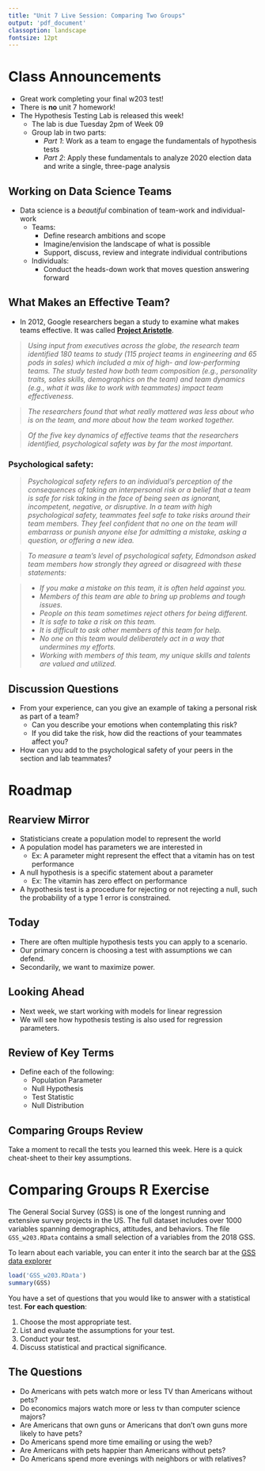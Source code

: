 ```yaml
---
title: "Unit 7 Live Session: Comparing Two Groups"
output: 'pdf_document'  
classoption: landscape
fontsize: 12pt
---
```


# Class Announcements
- Great work completing your final w203 test!
- There is **no** unit 7 homework!
- The Hypothesis Testing Lab is released this week! 
    - The lab is due Tuesday 2pm of Week 09
    - Group lab in two parts: 
      - *Part 1*: Work as a team to engage the fundamentals of hypothesis tests
      - *Part 2*: Apply these fundamentals to analyze 2020 election data and write a single, three-page analysis
      
\newpage

## Working on Data Science Teams 

- Data science is a *beautiful* combination of team-work and individual-work
  - Teams:
    - Define research ambitions and scope
    - Imagine/envision the landscape of what is possible 
    - Support, discuss, review and integrate individual contributions
  - Individuals: 
    - Conduct the heads-down work that moves question answering forward 

\newpage

## What Makes an Effective Team?

- In 2012, Google researchers began a study to examine what makes teams effective. It was called [**Project Aristotle**](https://rework.withgoogle.com/print/guides/5721312655835136/).

> *Using input from executives across the globe, the research team identified 180 teams to study (115 project teams in engineering and 65 pods in sales) which included a mix of high- and low-performing teams. The study tested how both team composition (e.g., personality traits, sales skills, demographics on the team) and team dynamics (e.g., what it was like to work with teammates) impact team effectiveness.*

> *The researchers found that what really mattered was less about who is on the team, and more about how the team worked together.*

> *Of the five key dynamics of effective teams that the researchers identified, psychological safety was by far the most important. *

### Psychological safety: 

> *Psychological safety refers to an individual’s perception of the consequences of taking an interpersonal risk or a belief that a team is safe for risk taking in the face of being seen as ignorant, incompetent, negative, or disruptive. In a team with high psychological safety, teammates feel safe to take risks around their team members. They feel confident that no one on the team will embarrass or punish anyone else for admitting a mistake, asking a question, or offering a new idea.*

> *To measure a team’s level of psychological safety, Edmondson asked team members how strongly they agreed or disagreed with these statements:*

> - *If you make a mistake on this team, it is often held against you.*
> - *Members of this team are able to bring up problems and tough issues.*
> - *People on this team sometimes reject others for being different.*
> - *It is safe to take a risk on this team.*
> - *It is difficult to ask other members of this team for help.*
> - *No one on this team would deliberately act in a way that undermines my efforts.*
> - *Working with members of this team, my unique skills and talents are valued and utilized.*

## Discussion Questions

- From your experience, can you give an example of taking a personal risk as part of a team?
    - Can you describe your emotions when contemplating this risk?
    - If you did take the risk, how did the reactions of your teammates affect you?

- How can you add to the psychological safety of your peers in the section and lab teammates?


\newpage


# Roadmap
## Rearview Mirror
- Statisticians create a population model to represent the world
- A population model has parameters we are interested in
    - Ex: A parameter might represent the effect that a vitamin has on test performance
- A null hypothesis is a specific statement about a parameter
    - Ex: The vitamin has zero effect on performance
- A hypothesis test is a procedure for rejecting or not rejecting a null, such the probability of a type 1 error is constrained.

## Today
- There are often multiple hypothesis tests you can apply to a scenario.
- Our primary concern is choosing a test with assumptions we can defend.
- Secondarily, we want to maximize power.

## Looking Ahead
- Next week, we start working with models for linear regression
- We will see how hypothesis testing is also used for regression parameters.

\newpage
## Review of Key Terms

- Define each of the following:
    - Population Parameter
    - Null Hypothesis
    - Test Statistic
    - Null Distribution

## Comparing Groups Review

Take a moment to recall the tests you learned this week.  Here is a quick cheat-sheet to their key assumptions.

\begin{tabular}{l|p{50mm}|p{50mm}}
 & parametric  & non-parametric \\
 \hline
 unpaired & \textbf{unpaired t-test}  \newline metric var \newline  i.i.d. \newline (not too un-)normal)  & \textbf{Wicoxon rank-sum}  \newline ordinal var \newline i.i.d.)  \\
&&\\
 paired   & \textbf{paired t-test}  \newline metric var \newline  i.i.d.  \newline (not too un-)normal)  & \textbf{Wicoxon signed-rank}  \newline metric var \newline i.i.d. \newline difference is symmetric)   \newline  \newline OR \textbf{sign test}  \newline ordinal var \newline i.i.d.) 
\end{tabular}
   
\newpage   
# Comparing Groups R Exercise

The General Social Survey (GSS) is one of the longest running and extensive survey projects in the US.  The full dataset includes over 1000 variables spanning demographics, attitudes, and behaviors.  The file `GSS_w203.RData` contains a small selection of a variables from the 2018 GSS.  

To learn about each variable, you can enter it into the search bar at the [GSS data explorer](https://gssdataexplorer.norc.org/variables/vfilter)
    
```r
load('GSS_w203.RData')
summary(GSS)
```

You have a set of questions that you would like to answer with a statistical test. **For each question**:

1. Choose the most appropriate test.
2. List and evaluate the assumptions for your test.
3. Conduct your test.
4. Discuss statistical and practical significance.

## The Questions

- Do Americans with pets watch more or less TV than Americans without pets?
- Do economics majors watch more or less tv than computer science majors?
- Are Americans that own guns or Americans that don't own guns more likely to have pets?
- Do Americans spend more time emailing or using the web?
- Are Americans with pets happier than Americans without pets?
- Do Americans spend more evenings with neighbors or with relatives?